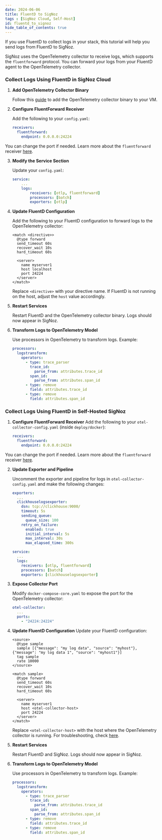 ```yaml
---
date: 2024-06-06
title: FluentD to SigNoz
tags : [SigNoz Cloud, Self-Host]
id: fluentd_to_signoz
hide_table_of_contents: true
---
```


If you use FluentD to collect logs in your stack, this tutorial will help you send logs from FluentD to SigNoz.

SigNoz uses the OpenTelemetry collector to receive logs, which supports the `fluentforward` protocol. You can forward your logs from your FluentD agent to the OpenTelemetry collector.

<Tabs entityName="plans">
<TabItem value="signoz-cloud" label="SigNoz Cloud" default>

### Collect Logs Using FluentD in SigNoz Cloud

1. **Add OpenTelemetry Collector Binary**

   Follow this [guide](https://signoz.io/docs/tutorial/opentelemetry-binary-usage-in-virtual-machine/) to add the OpenTelemetry collector binary to your VM.

2. **Configure FluentForward Receiver**

   Add the following to your `config.yaml`:
   ```yaml
   receivers:
     fluentforward:
       endpoint: 0.0.0.0:24224
   ```
  You can change the port if needed. Learn more about the `fluentforward` receiver [here](https://github.com/open-telemetry/opentelemetry-collector-contrib/tree/main/receiver/fluentforwardreceiver).

3. **Modify the Service Section**

   Update your `config.yaml`:
   ```yaml
   service:
       ...
       logs:
           receivers: [otlp, fluentforward]
           processors: [batch]
           exporters: [otlp]
   ```

4. **Update FluentD Configuration**

   Add the following to your FluentD configuration to forward logs to the OpenTelemetry collector:
   ```
   <match <directive>>
     @type forward
     send_timeout 60s
     recover_wait 10s
     hard_timeout 60s

     <server>
       name myserver1
       host localhost
       port 24224
     </server>
   </match>
   ```
   Replace `<directive>` with your directive name. If FluentD is not running on the host, adjust the `host` value accordingly.

5. **Restart Services**

   Restart FluentD and the OpenTelemetry collector binary. Logs should now appear in SigNoz.

6. **Transform Logs to OpenTelemetry Model**

   Use processors in OpenTelemetry to transform logs. Example:
   ```yaml
   processors:
     logstransform:
       operators:
         - type: trace_parser
           trace_id:
             parse_from: attributes.trace_id
           span_id:
             parse_from: attributes.span_id
         - type: remove
           field: attributes.trace_id
         - type: remove
           field: attributes.span_id
   ```

</TabItem>

<TabItem value='self-host' label='Self-Host'>

### Collect Logs Using FluentD in Self-Hosted SigNoz

1. **Configure FluentForward Receiver**
   Add the following to your `otel-collector-config.yaml` (inside `deploy/docker`):
   ```yaml
   receivers:
     fluentforward:
       endpoint: 0.0.0.0:24224
   ```
  You can change the port if needed. Learn more about the `fluentforward` receiver [here](https://github.com/open-telemetry/opentelemetry-collector-contrib/tree/main/receiver/fluentforwardreceiver).

2. **Update Exporter and Pipeline**

   Uncomment the exporter and pipeline for logs in `otel-collector-config.yaml` and make the following changes:
   ```yaml
   exporters:
     ...
     clickhouselogsexporter:
       dsn: tcp://clickhouse:9000/
       timeout: 5s
       sending_queue:
         queue_size: 100
       retry_on_failure:
         enabled: true
         initial_interval: 5s
         max_interval: 30s
         max_elapsed_time: 300s

   service:
     ...
     logs:
       receivers: [otlp, fluentforward]
       processors: [batch]
       exporters: [clickhouselogsexporter]
   ```

3. **Expose Collector Port**

   Modify `docker-compose-core.yaml` to expose the port for the OpenTelemetry collector:
   ```yaml
   otel-collector:
     ...
     ports:
       - "24224:24224"
   ```

4. **Update FluentD Configuration**
   Update your FluentD configuration:
   ```
   <source>
     @type sample
     sample [{"message": "my log data", "source": "myhost"}, {"message": "my log data 1", "source": "myhost1"}]
     tag sample
     rate 10000
   </source>

   <match sample>
     @type forward
     send_timeout 60s
     recover_wait 10s
     hard_timeout 60s

     <server>
       name myserver1
       host <otel-collector-host>
       port 24224
     </server>
   </match>
   ```
   Replace `<otel-collector-host>` with the host where the OpenTelemetry collector is running. For troubleshooting, check [here](/docs/install/troubleshooting#signoz-otel-collector-address-grid).

5. **Restart Services**

   Restart FluentD and SigNoz. Logs should now appear in SigNoz.

6. **Transform Logs to OpenTelemetry Model**

   Use processors in OpenTelemetry to transform logs. Example:
   ```yaml
   processors:
     logstransform:
       operators:
         - type: trace_parser
           trace_id:
             parse_from: attributes.trace_id
           span_id:
             parse_from: attributes.span_id
         - type: remove
           field: attributes.trace_id
         - type: remove
           field: attributes.span_id
   ```

</TabItem>
</Tabs>
